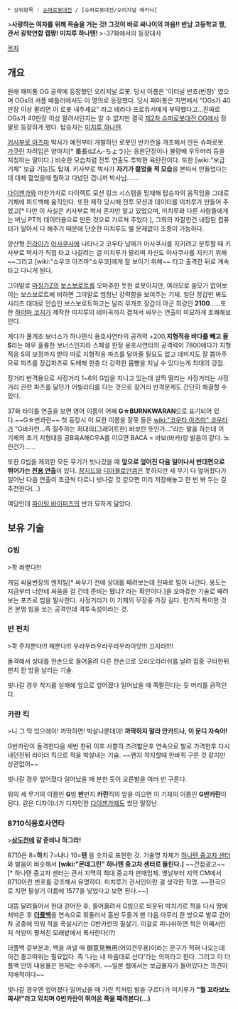  * 상위항목 : [[슈퍼로봇대전]] / [슈퍼로봇대전/오리지널 메카닉] 

{{{+1 Gバンカラン}}}

>'''사랑하는 여자를 위해 목숨을 거는 것! 그것이 바로 싸나이의 마음!! 반남 고등학교 짱, 관서 굉학연합 캡짱! 미치루 하나텐!'''
>-37화에서의 등장대사

[[목차]]
== 개요 ==
원래 패미통 OG 공략에 등장했던 오리지널 로봇. 당시 이름은 '이터널 반쵸(번장)' 였으며 OGs의 셔플 배틀러에서도 이 명의로 등장했다. 당시 패미통은 지면에서 "OGs가 40만장 이상 팔리면 이 로봇 내주세요" 라고 테라다 프로듀서에게 부탁했다고...진짜로 OGs가 40만장 이상 팔려서인지는 알 수 없지만 결국 [[제2차 슈퍼로봇대전 OG]]에서 정말로 등장하게 됐다. 탑승자는 [[미치루 하나텐]].

[[키사부로 아즈마]] 박사가 예전부터 개발하던 로봇인 반카란을 개조해서 만든 슈퍼로봇. [[가쿠란]] 차려입은 양아치[* 番長(ばん-ちょう)는 응원단장이나 불량배 우두머리 등을 지칭하는 말이다.] 비슷한 모습처럼 전투 연출도 투박한 육탄전이다. 또한 [wiki:"보급 기체" 보급 기능]도 탑재. 키사부로 박사가 '''자기가 젊었을 적 모습'''을 본따서 만들었다는데 대체 젊었을때 뭘하고 다녔던 겁니까 박사님…….

[[다이젠가]]와 마찬가지로 다이렉트 모션 링크 시스템을 탑재해 탑승자의 움직임을 그대로 기체에 피드백해 움직인다. 또한 제작 당시에 전투 모션과 데이터를 미치루가 만들어 주었고[* 다만 이 사실은 키사부로 박사 혼자만 알고 있었으며, 미치루와 다른 사람들에게는 버닝 PT의 데이터용으로 만든 것으로 가르쳐 주었다.], 그외의 자잘한건 내장된 컴퓨터가 알아서 다 해주기 때문에 단순한 미치루도 별 문제없이 조종이 가능하다. 

양산형 [[진라이]]가 [[아사쿠사]]에 나타나고 코우타 남매가 아사쿠사를 지키려고 분투할 때 키사부로 박사가 직접 타고 나갈려는 걸 미치루가 말리며 자신도 아사쿠사를 지키기 위해 ~~그리고 [wiki:"쇼우코 아즈마"쇼우코]에게 잘 보이기 위해~~ 타고 출격한 뒤로 계속 타고 다니게 된다.

그야말로 [[마징가Z]]의 [[보스보로트]]를 오마쥬한 듯한 로봇이지만, 여러모로 쓸모가 없어보이는 보스보로트에 비하면 그야말로 엄청난 강력함을 보여주는 기체. 일단 장갑만 봐도 시리즈 대대로 안습인 보스보로트하고는 달리 무개조 장갑이 아군 최강인 '''2100'''......또한 [[하야마 코지]]가 제작한 미치루의 테마곡까지 겹쳐서 싸우는 연출이 미묘하게 호쾌해보인다.

게다가 풀개조 보너스가 하나텐식 용호사연타의 공격력 +200,'''지형적응 바다를 빼고 올 S'''라는 매우 훌륭한 보너스인지라 스페셜 한정 용호사연타의 공격력이 7800에다가 지형적응 S의 보정까지 받아 따로 지형적응 파츠를 달아줄 필요도 없고 데미지도 잘 뽑아주므로 파츠를 장갑파츠로 도배해 한층 더 강력한 몸빵을 지닐 수 있다는게 최대의 강점.

장거리 반격용으로 사정거리 1~6의 G빔을 지니고 있는데 살짝 딸리는 사정거리는 사정거리 관련 파츠를 달던가 어빌리티를 다는 것으로 장거리 반격문제도 간단히 해결할 수 있다.

37화 타이틀 연출을 보면 영어 이름이 어째 '''G☆BURNKWARAN'''으로 표기되어 있다.~~G☆번콰란~~ 첫 등장시 이 묘한 이름을 잘못 들은 [[wiki:"코우타 아즈마" 코우타]]가 "G바카런...즉 질주하는 희대의(그레이트한) 바보란 뜻인가..."라는 말을 하는데 이 기체의 초기 지형대응 공B육A해C우A를 이으면 BACA = 바보(바카)랑 발음이 같다. 노린건가......

또한 G빔을 제외한 모든 무기가 빗나갔을 때 '''앞으로 엎어진 다음 일어나서 반대편으로 뛰어가는 [http://bbs1.ruliweb.daum.net/gaia/do/ruliweb/family/908/read?articleId=5410153&bbsId=G001&itemId=79505&pageIndex=1 전용 연출]'''이 있다. [[잠지드]]와 [[디아블로]]만큼은 못하지만 세 무기 다 엎어졌다가 일어난 다음 연출이 조금씩 다르니 빗나갈 것 같으면 미리 저장해놓고 한 번 봐 두는 걸 추천한다(...)

여담인데 [[파이팅 바이퍼즈]]의 반과 묘하게 닮았다.
== 보유 기술 ==
=== G빔 ===
>콱 쏴뿐다!!!

게임 싸움번장의 멘치빔[* 싸우기 전에 상대를 째려보는데 진짜로 빔이 나간다. 용도는 지금부터 너한테 싸움을 걸 건데 준비는 됐냐? 라는 확인이다.]을 오마쥬한 기술로 째려보는 포즈로 빔을 발사한다. 사정거리가 이 기체의 무장중 가장 길다. 한가지 특이한 것은 분명 빔을 쏘는 공격인데 격투속성이라는 것.
=== 반 펀치 ===
>콱 주차뿐다!!! 패뿐다!!! 우라우라우라우라우라아앗!!! 끄지라!!!!

돌격해서 상대를 한손으로 들어올려 다른 한손으로 오라오라러쉬를 날려 집중 구타한뒤 펀치 한 방을 날리는 기술.

빗나갈 경우 착지를 실패해 앞으로 엎어졌다 일어났을 때 쪽팔린다는 듯 머리를 긁적인다.
=== 카란 킥 ===
>니 그 딱 있으레이! 까딱하면! 박살나뿐데이! '''까딱하지 말라 안카드나, 이 문디 자슥아!'''

G반카란이 돌격한다음 세번 찬뒤 이후 사뿐히 즈려밟은후 연속으로 발로 가격한후 다시 내던진뒤 라이더 킥으로 적을 박살내는 기술. ~~왠지 착지할때 한바퀴 구른 것 같지만 상관없어~~

빗나갈 경우 엎어졌다 일어났을 때 분한 듯이 오른발을 여러 번 구른다.

위의 세 무기의 이름인 '''G'''빔 '''반'''펀치 '''카란'''킥의 앞을 이으면 이 기체의 이름인 '''G반카란'''이 된다. 같은 디자이너가 디자인한 [[다이젠가]]때도 썼던 말장난.
=== 8710식용호사연타 ===
>'''[[삼도천]]에 갈 준비나 하그라!'''  

8710은 8='''하'''치 7='''나'''나 10='''텐''' 을 숫자로 표현한 것. 기술명 자체가 [http://www.8710.co.jp/ 하나텐 중고차 센터]와 발음이 비슷해서 '''[wiki:"몬데그린" 하나텐 중고차 센터로 들린다.]''' ~~간접광고~~ [* 하나텐 중고차 센터는 관서 지역의 최대 중고차 판매업체. 옛날부터 지역 CM에서 8710이란 번호를 강조해서 유명하다. 미치루가 관서인이란 걸 생각한 작명. ~~한국으로 치면 필살기 이름에 1577을 넣었다고 보면 된다.~~]

대뜸 달려들어서 한대 걷어찬 후, 들어올려서 G빔으로 띄운뒤 박치기로 적을 다시 땅에 처박은 후 '''[[더플백]]'''을 연속으로 휘둘러서 흠씬 두들겨 팬 다음 마무리 한 방으로 발로 걷어차 공중에 띄워 적을 폭살시키는 G반카란의 필살기. 이걸로 피니쉬하면 적은 어째서인지 석양이 펼쳐진 모래밭에서 폭사한다(!?)

더플백 겉부분과, 백을 꺼낼 때 御意見無用(어의견무용)이라는 문구가 적혀 나오는데 이건 충고따위는 필요없다. 즉 '나는 내 마음대로 산다'라는 의미라고 한다. 그리고 이 더플백 안의 내용물은 현재는 수수께끼. ~~일본 웹에서는 보급물자가 들어있다는 의견이 지배적이다~~

빗나갈 경우엔 엎어졌다 일어났을 때 가란 킥처럼 발을 구르다가 미치루가 '''"뭘 꼬라보노 짜샤!"라고 외치며 G반카란이 뛰어온 쪽을 째려본다(...)'''
